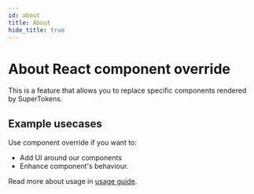 ```yaml
---
id: about
title: About
hide_title: true
---
```


<!-- COPY DOCS -->
<!-- ./thirdpartyemailpassword/advanced-customizations/react-component-override/about.mdx -->

# About React component override

This is a feature that allows you to replace specific components rendered by SuperTokens.

## Example usecases
Use component override if you want to:
- Add UI around our components
- Enhance component's behaviour.

Read more about usage in [usage guide](./usage).
